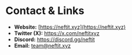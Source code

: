 # Contact & Links

* **Website:** [https://neftit.xyz](https://neftit.xyz)
* **Twitter (X):** https://x.com/neftitxyz
* **Discord:** https://discord.gg/neftit
* **Email:** team@neftit.xyz

